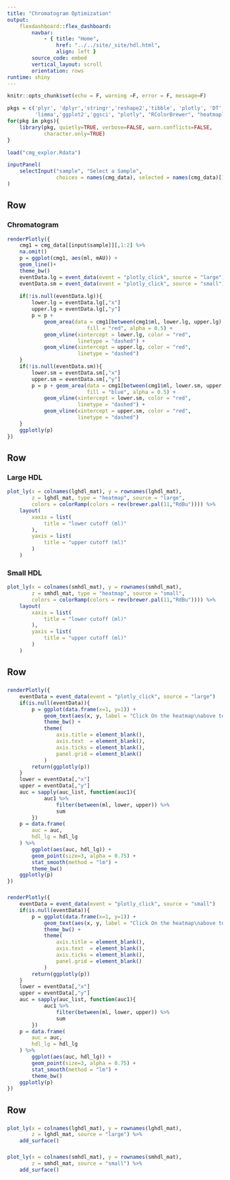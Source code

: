 ```yaml
---
title: "Chromatogram Optimization"
output:
    flexdashboard::flex_dashboard:
        navbar:
            - { title: "Home", 
                href: "../../site/_site/hdl.html", 
                align: left }
        source_code: embed
        vertical_layout: scroll
        orientation: rows
runtime: shiny
---
```


```r
knitr::opts_chunk$set(echo = F, warning =F, error = F, message=F)
```

```r
pkgs = c('plyr', 'dplyr','stringr','reshape2','tibble', 'plotly', 'DT',
         'limma','ggplot2','ggsci', "plotly", "RColorBrewer", "heatmaply")
for(pkg in pkgs){
    library(pkg, quietly=TRUE, verbose=FALSE, warn.conflicts=FALSE, 
            character.only=TRUE)
}
```

```r
load("cmg_explor.Rdata")
```

```r
inputPanel(
    selectInput("sample", "Select a Sample",
                choices = names(cmg_data), selected = names(cmg_data)[1])
)
```

Row {data-height=350}
-------------------------------------

### Chromatogram

```r
renderPlotly({
    cmg1 = cmg_data[[input$sample]][,1:2] %>%
    na.omit()
    p = ggplot(cmg1, aes(ml, mAU)) +
    geom_line()+
    theme_bw()
    eventData.lg = event_data(event = "plotly_click", source = "large")
    eventData.sm = event_data(event = "plotly_click", source = "small")
    
    if(!is.null(eventData.lg)){
        lower.lg = eventData.lg[,"x"]
        upper.lg = eventData.lg[,"y"]
        p = p + 
            geom_area(data = cmg1[between(cmg1$ml, lower.lg, upper.lg),],
                          fill = "red", alpha = 0.5) +
            geom_vline(xintercept = lower.lg, color = "red",
                       linetype = "dashed") +
            geom_vline(xintercept = upper.lg, color = "red",
                       linetype = "dashed")
    }
    if(!is.null(eventData.sm)){
        lower.sm = eventData.sm[,"x"]
        upper.sm = eventData.sm[,"y"]
        p = p + geom_area(data = cmg1[between(cmg1$ml, lower.sm, upper.sm),],
                          fill = "blue", alpha = 0.5) +
            geom_vline(xintercept = lower.sm, color = "red",
                       linetype = "dashed") +
            geom_vline(xintercept = upper.sm, color = "red",
                       linetype = "dashed")
    }
    ggplotly(p)
})
```

Row {data-height=650}
-------------------------------------

### Large HDL 

```r

plot_ly(x = colnames(lghdl_mat), y = rownames(lghdl_mat), 
        z = lghdl_mat, type = "heatmap", source = "large",
        colors = colorRamp(colors = rev(brewer.pal(11,"RdBu")))) %>%
    layout(
        xaxis = list(
            title = "lower cutoff (ml)"
        ),
        yaxis = list(
            title = "upper cutoff (ml)"
        )
    )
```

### Small HDL

```r
plot_ly(x = colnames(smhdl_mat), y = rownames(smhdl_mat),
        z = smhdl_mat, type = "heatmap", source = "small",
        colors = colorRamp(colors = rev(brewer.pal(11,"RdBu")))) %>%
    layout(
        xaxis = list(
            title = "lower cutoff (ml)"
        ),
        yaxis = list(
            title = "upper cutoff (ml)"
        )
    )
```

Row {data-height=650}
-------------------------------------

###

```r
renderPlotly({
    eventData = event_data(event = "plotly_click", source = "large")
    if(is.null(eventData)){
        p = ggplot(data.frame(x=1, y=1)) +
            geom_text(aes(x, y, label = "Click On the heatmap\nabove to see something")) +
            theme_bw() +
            theme(
                axis.title = element_blank(),
                axis.text  = element_blank(),
                axis.ticks = element_blank(),
                panel.grid = element_blank()
            )
        return(ggplotly(p))
    }
    lower = eventData[,"x"]
    upper = eventData[,"y"]
    auc = sapply(auc_list, function(auc1){
            auc1 %>%
                filter(between(ml, lower, upper)) %>%
                sum
        })
    p = data.frame(
        auc = auc,
        hdl_lg = hdl_lg
    ) %>%
        ggplot(aes(auc, hdl_lg)) +
        geom_point(size=3, alpha = 0.75) +
        stat_smooth(method = "lm") +
        theme_bw()
    ggplotly(p)
})
```

###

```r
renderPlotly({
    eventData = event_data(event = "plotly_click", source = "small") 
    if(is.null(eventData)){
        p = ggplot(data.frame(x=1, y=1)) +
            geom_text(aes(x, y, label = "Click On the heatmap\nabove to see something")) +
            theme_bw() +
            theme(
                axis.title = element_blank(),
                axis.text  = element_blank(),
                axis.ticks = element_blank(),
                panel.grid = element_blank()
            )
        return(ggplotly(p))
    }
    lower = eventData[,"x"]
    upper = eventData[,"y"]
    auc = sapply(auc_list, function(auc1){
            auc1 %>%
                filter(between(ml, lower, upper)) %>%
                sum
        })
    p = data.frame(
        auc = auc,
        hdl_lg = hdl_lg
    ) %>%
        ggplot(aes(auc, hdl_lg)) +
        geom_point(size=3, alpha = 0.75) +
        stat_smooth(method = "lm") +
        theme_bw()
    ggplotly(p)
})
```

Row {data-height=650}
-------------------------------------

###

```r
plot_ly(x = colnames(lghdl_mat), y = rownames(lghdl_mat), 
        z = lghdl_mat, source = "large") %>%
    add_surface()
```

###

```r
plot_ly(x = colnames(smhdl_mat), y = rownames(smhdl_mat), 
        z = smhdl_mat, source = "small") %>%
    add_surface()
```

